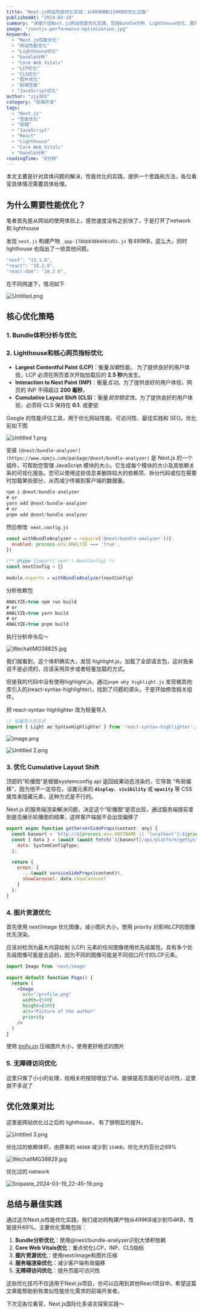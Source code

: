 ```yaml
---
title: "Next.js网站性能优化实战：从499KB到154KB的优化之路"
publishedAt: "2024-03-19"
summary: "详细介绍Next.js网站性能优化实践，包括bundle分析、Lighthouse优化、图片优化等，成功将构建产物从499KB减少到154KB，性能提升69%"
image: "/nextjs-performance-optimization.jpg"
keywords: 
  - "Next.js性能优化"
  - "网站性能优化"
  - "Lighthouse优化"
  - "bundle分析"
  - "Core Web Vitals"
  - "LCP优化"
  - "CLS优化"
  - "图片优化"
  - "前端性能"
  - "JavaScript优化"
author: "zjy365"
category: "前端开发"
tags:
  - "Next.js"
  - "性能优化"
  - "前端"
  - "JavaScript"
  - "React"
  - "Lighthouse"
  - "Core Web Vitals"
  - "bundle分析"
readingTime: "8分钟"
---
```


本文主要是针对具体问题的解决，性能优化的实践，提供一个思路和方法，各位看官具体情况需要具体处理。

## 为什么需要性能优化？

笔者首先是从网站的使用体验上，感觉速度没有之前快了，于是打开了network 和 lighthouse

发现 `next.js` 构建产物 `_app-178bb03084901d5c.js` 有499KB，这么大，同时 lighthouse 也指出了一些其他问题。

```jsx
"next": "13.1.6",
"react": "18.2.0",
"react-dom": "18.2.0",
```

在不同网速下，情况如下

![Untitled.png](https://p9-juejin.byteimg.com/tos-cn-i-k3u1fbpfcp/9d4bc64c943e443aa09feb8e064f1fd7~tplv-k3u1fbpfcp-jj-mark:0:0:0:0:q75.image#?w=1472\&h=840\&s=523834\&e=png\&b=fefefe)

## 核心优化策略

### 1. Bundle体积分析与优化

### 2. Lighthouse和**核心网页指标**优化

*   **Largest Contentful Paint (LCP)**：衡量*加载*性能。 为了提供良好的用户体验，LCP 必须在网页首次开始加载后的 **2.5 秒**内发生。
*   **Interaction to Next Paint (INP)**：衡量*互动*。为了提供良好的用户体验，网页的 INP 不得超过 **200 毫秒**。
*   **Cumulative Layout Shift (CLS)**：衡量*视觉稳定性*。为了提供良好的用户体验，必须将 CLS 保持在 **0.1.** 或更低

Google 的性能评估工具，用于优化网站性能、可访问性、最佳实践和 SEO。优化前如下图

![Untitled 1.png](https://p3-juejin.byteimg.com/tos-cn-i-k3u1fbpfcp/0dc9d1b71fef4e55bb96afb986ccd1d0~tplv-k3u1fbpfcp-jj-mark:0:0:0:0:q75.image#?w=1662\&h=1120\&s=190943\&e=png\&b=fefefe)

安装 `[@next/bundle-analyzer](https://www.npmjs.com/package/@next/bundle-analyzer)` 是 Next.js 的一个插件，可帮助您管理 JavaScript 模块的大小。它生成每个模块的大小及其依赖关系的可视化报告。您可以使用这些信息来删除较大的依赖项、拆分代码或仅在需要时加载某些部分，从而减少传输到客户端的数据量。

```jsx
npm i @next/bundle-analyzer
# or
yarn add @next/bundle-analyzer
# or
pnpm add @next/bundle-analyzer
```

然后修改  `next.config.js`

```jsx
const withBundleAnalyzer = require('@next/bundle-analyzer')({
  enabled: process.env.ANALYZE === 'true',
})
 
/** @type {import('next').NextConfig} */
const nextConfig = {}
 
module.exports = withBundleAnalyzer(nextConfig)
```

分析依赖包

```jsx
ANALYZE=true npm run build
# or
ANALYZE=true yarn build
# or
ANALYZE=true pnpm build
```

执行分析命令后～

![WechatIMG38825.jpg](https://p6-juejin.byteimg.com/tos-cn-i-k3u1fbpfcp/2cee3915c982499b9c8a55adaf97bdc3~tplv-k3u1fbpfcp-jj-mark:0:0:0:0:q75.image#?w=3374\&h=1520\&s=4292896\&e=png\&b=8dacda)

我们就看到，这个体积确实大，发现 highlight.js，加载了全部语言包，这对我来说不是必须的，应该采用异步或者轻量加载的方式。

但是我的代码中没有使用highlight.js，通过`pnpm why highlight.js` 发现被其他库引入的(react-syntax-highlighter)，找到了问题的源头，于是开始修改相关组件。

把 react-syntax-highlighter 改为轻量导入

```jsx
// 轻量导入的方式
import { Light as SyntaxHighlighter } from 'react-syntax-highlighter';
```

![image.png](https://p0-xtjj-private.juejin.cn/tos-cn-i-73owjymdk6/0ecc8f29179347dca5514f87f3b6f7e7~tplv-73owjymdk6-jj-mark-v1:0:0:0:0:5o6Y6YeR5oqA5pyv56S-5Yy6IEAgemp5MzY1:q75.awebp?policy=eyJ2bSI6MywidWlkIjoiNzkxMjgwNTk0NzIyMzk4In0%3D&rk3s=f64ab15b&x-orig-authkey=f32326d3454f2ac7e96d3d06cdbb035152127018&x-orig-expires=1762178366&x-orig-sign=Xt26D%2BLEgYTDeVRZzRLtqjGRZao%3D)

![Untitled 2.png](https://p9-juejin.byteimg.com/tos-cn-i-k3u1fbpfcp/95d6473ff7364244bb893c38a9131a0c~tplv-k3u1fbpfcp-jj-mark:0:0:0:0:q75.image#?w=560\&h=354\&s=48283\&e=png\&b=24272d)

### 3. **优化 Cumulative Layout Shift**

顶部的“轮播图”是根据systemconfig api 返回结果动态渲染的，它导致 “布局偏移”，因为他不一定存在。设置元素的 **`display`**、**`visibility`** 或 **`opacity`** 等 CSS 属性来隐藏元素，这种方式是不行的。

Next.js 的服务端渲染解决问题，决定这个“轮播图”是否出现，通过服务端提前拿到是否展示轮播图的结果，这样客户端就不会出现偏移了

```jsx
export async function getServerSideProps(content: any) {
  const baseurl = `http://${process.env.HOSTNAME || 'localhost'}:${process.env.PORT || 3000}`;
  const { data } = (await (await fetch(`${baseurl}/api/platform/getSystemConfig`)).json()) as {
    data: SystemConfigType;
  };

  return {
    props: {
      ...(await serviceSideProps(content)),
      showCarousel: data.showCarousel
    }
  };
}
```

### 4. 图片资源优化

首先使用 next/image 优化图像，减小图片大小，使用 priority 对影响LCP的图像优先渲染。

应该对检测为最大内容绘制 (LCP) 元素的任何图像使用优先级属性。具有多个优先级图像可能是合适的，因为不同的图像可能是不同视口尺寸的LCP元素。

```jsx
import Image from 'next/image'
 
export default function Page() {
  return (
    <Image
      src="/profile.png"
      width={500}
      height={500}
      alt="Picture of the author"
      priority
    />
  )
}
```

使用 [tinify.cn](https://tinify.cn/) 压缩图片大小，使用更好格式的图片

### 5. 无障碍访问优化

这里只做了小小的处理，给相关的按钮增加了id，能够提高页面的可访问性，这里就不多说了

## 优化效果对比

这里是网站优化过之后的 lighthouse， 有了很明显的提升。

![Untitled 3.png](https://p6-juejin.byteimg.com/tos-cn-i-k3u1fbpfcp/fe7b5e79576248fab53d98c471bad76b~tplv-k3u1fbpfcp-jj-mark:0:0:0:0:q75.image#?w=1714\&h=1432\&s=223101\&e=png\&b=ffffff)

优化过的依赖体积，由原来的 `485KB` 减少到 `154KB`，优化大约百分之69%

![WechatIMG38829.jpg](https://p1-juejin.byteimg.com/tos-cn-i-k3u1fbpfcp/85aacb83e0de4d6795376567a768322f~tplv-k3u1fbpfcp-jj-mark:0:0:0:0:q75.image#?w=3356\&h=1528\&s=4157069\&e=png\&b=85b3d6)

优化过的 network

![Snipaste\_2024-03-19\_22-45-19.png](https://p3-juejin.byteimg.com/tos-cn-i-k3u1fbpfcp/5009a00e25774df5a44b491767a53ced~tplv-k3u1fbpfcp-jj-mark:0:0:0:0:q75.image#?w=3024\&h=1266\&s=780306\&e=png\&b=ffffff)

## 总结与最佳实践

通过这次Next.js性能优化实践，我们成功将构建产物从499KB减少到154KB，性能提升69%。主要优化策略包括：

1. **Bundle分析优化**：使用@next/bundle-analyzer识别大体积依赖
2. **Core Web Vitals优化**：重点优化LCP、INP、CLS指标
3. **图片资源优化**：使用next/image和图片压缩
4. **服务端渲染优化**：减少客户端布局偏移
5. **无障碍访问优化**：提升页面可访问性

这些优化技巧不仅适用于Next.js项目，也可以应用到其他React项目中。希望这篇文章能帮助到有类似性能优化需求的前端开发者。

下次见各位看官，Next.js国际化多语言探索实践～
